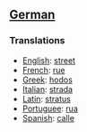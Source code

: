 ==[[German]]==

===Translations===

*[[English]]: [[street]]
*[[French]]: [[rue]]
*[[Greek]]: [[hodos]]
*[[Italian]]: [[strada]]
*[[Latin]]: [[stratus]]
*[[Portuguee]]: [[rua]]
*[[Spanish]]: [[calle]]